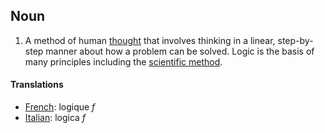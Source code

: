 ==Noun==

#A method of human [[thought]] that involves thinking in a linear, step-by-step manner about how a problem can be solved.  Logic is the basis of many principles including the [[scientific method]].

====Translations====

*[[French]]: logique ''f''
*[[Italian]]: logica ''f''